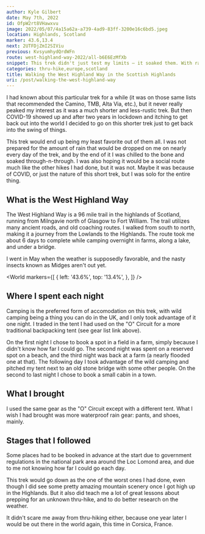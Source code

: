 ```yaml
---
author: Kyle Gilbert
date: May 7th, 2022
id: OfpW2rt8VHawxvu
image: 2022/05/07/4a15a62a-a739-4ad9-83ff-3200e16c6bd5.jpeg
location: Highlands, Scotland
marker: 43.6,13.4
next: 2UTFDjZmI2SIViu
previous: KvsyumhydQrdWFn
route: west-highland-way-2022/all-b6E6EzMfXb
snippet: This trek didn't just test my limits — it soaked them. With rain nearly every day and my gear falling short, it easily became my least favorite of them all.
categories: thru-hike,europe,scotland
title: Walking the West Highland Way in the Scottish Highlands
uri: /post/walking-the-west-highland-way
---
```


<Stats />

<Route />

I had known about this particular trek for a while (it was on those same lists
that recommended the Camino, TMB, Alta Via, etc.), but it never really peaked
my interest as it was a much shorter and less-rustic trek. But then COVID-19
showed up and after two years in lockdown and itching to get back out into the
world I decided to go on this shorter trek just to get back into the swing of
things.

This trek would end up being my least favorite out of them all. I was not
prepared for the amount of rain that would be dropped on me on nearly every day
of the trek, and by the end of it I was chilled to the bone and soaked
through-n-through. I was also hoping it would be a social route much like the
other hikes I had done, but it was not. Maybe it was because of COVID, or just
the nature of this short trek, but I was solo for the entire thing.

## What is the West Highland Way

The West Highland Way is a 96 mile trail in the highlands of Scotland, running
from Milngavie north of Glasgow to Fort William. The trail utilizes many ancient
roads, and old coaching routes. I walked from south to north, making it a
journey from the Lowlands to the Highlands. The route took me about 6 days to
complete while camping overnight in farms, along a lake, and under a bridge.

I went in May when the weather is supposedly favorable, and the nasty insects
known as Midges aren't out yet.

<World
  markers={[
    {
      left: '43.6%',
      top: '13.4%',
    },
  ]}
/>

## Where I spent each night

Camping is the preferred form of accomodation on this trek, with wild camping
being a thing you can do in the UK, and I only took advantage of it one night.
I traded in the tent I had used on the "O" Circuit for a more traditional
backpacking tent (see gear list link above).

On the first night I chose to book a spot in a field in a farm, simply because
I didn't know how far I could go. The second night was spent on a reserved spot
on a beach, and the third night was back at a farm (a nearly flooded one at
that). The following day I took advantage of the wild camping and pitched my
tent next to an old stone bridge with some other people. On the second to last
night I chose to book a small cabin in a town.

## What I brought

I used the same gear as the "O" Circuit except with a different tent. What I
wish I had brought was more waterproof rain gear: pants, and shoes, mainly.

## Stages that I followed

Some places had to be booked in advance at the start due to government
regulations in the national park area around the Loc Lomond area, and due to me
not knowing how far I could go each day.

<Stages />

This trek would go down as the one of the worst ones I had done, even though I
did see some pretty amazing mountain scenery once I got high up in the
Highlands. But it also did teach me a lot of great lessons about prepping for an
unknown thru-hike, and to do better research on the weather.

It didn't scare me away from thru-hiking either, because one year later I would
be out there in the world again, this time in Corsica, France.

